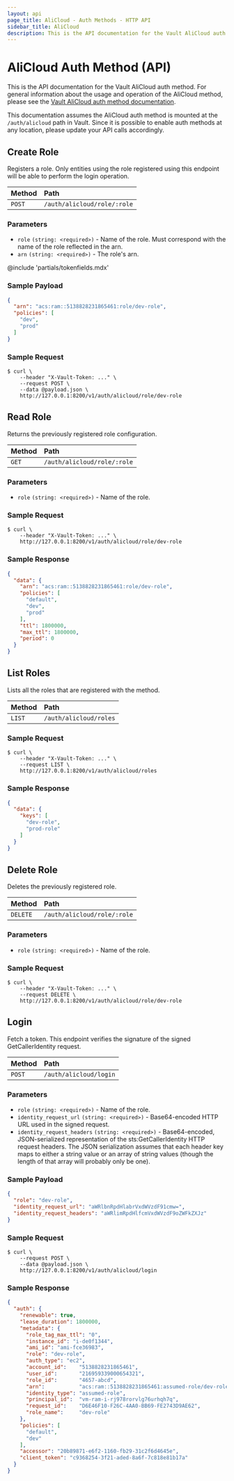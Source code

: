 ```yaml
---
layout: api
page_title: AliCloud - Auth Methods - HTTP API
sidebar_title: AliCloud
description: This is the API documentation for the Vault AliCloud auth method.
---
```


# AliCloud Auth Method (API)

This is the API documentation for the Vault AliCloud auth method. For
general information about the usage and operation of the AliCloud method, please
see the [Vault AliCloud auth method documentation](/docs/auth/alicloud.html).

This documentation assumes the AliCloud auth method is mounted at the `/auth/alicloud`
path in Vault. Since it is possible to enable auth methods at any location,
please update your API calls accordingly.

## Create Role

Registers a role. Only entities using the role registered using this endpoint 
will be able to perform the login operation.

| Method   | Path                             |
| :------------------------------- | :--------------------- |
| `POST`   | `/auth/alicloud/role/:role`      |

### Parameters

- `role` `(string: <required>)` - Name of the role. Must correspond with the name of the role reflected in the arn.
- `arn` `(string: <required>)` - The role's arn.

@include 'partials/tokenfields.mdx'

### Sample Payload

```json
{
  "arn": "acs:ram::5138828231865461:role/dev-role",
  "policies": [
    "dev",
    "prod"
  ]
}
```

### Sample Request

```
$ curl \
    --header "X-Vault-Token: ..." \
    --request POST \
    --data @payload.json \
    http://127.0.0.1:8200/v1/auth/alicloud/role/dev-role
```

## Read Role

Returns the previously registered role configuration.

| Method   | Path                         |
| :--------------------------- | :--------------------- |
| `GET`    | `/auth/alicloud/role/:role`  |

### Parameters

- `role` `(string: <required>)` - Name of the role.

### Sample Request

```
$ curl \
    --header "X-Vault-Token: ..." \
    http://127.0.0.1:8200/v1/auth/alicloud/role/dev-role
```

### Sample Response

```json
{
  "data": {
    "arn": "acs:ram::5138828231865461:role/dev-role",
    "policies": [
      "default",
      "dev",
      "prod"
    ],
    "ttl": 1800000,
    "max_ttl": 1800000,
    "period": 0
  }
}
```

## List Roles

Lists all the roles that are registered with the method.

| Method   | Path                         |
| :--------------------------- | :--------------------- |
| `LIST`   | `/auth/alicloud/roles`       |

### Sample Request

```
$ curl \
    --header "X-Vault-Token: ..." \
    --request LIST \
    http://127.0.0.1:8200/v1/auth/alicloud/roles
```

### Sample Response

```json
{
  "data": {
    "keys": [
      "dev-role",
      "prod-role"
    ]
  }
}
```

## Delete Role

Deletes the previously registered role.

| Method   | Path                             |
| :------------------------------- | :--------------------- |
| `DELETE` | `/auth/alicloud/role/:role`      |

### Parameters

- `role` `(string: <required>)` - Name of the role.

### Sample Request

```
$ curl \
    --header "X-Vault-Token: ..." \
    --request DELETE \
    http://127.0.0.1:8200/v1/auth/alicloud/role/dev-role
```

## Login

Fetch a token. This endpoint verifies the signature of the signed 
GetCallerIdentity request.

| Method   | Path                         |
| :--------------------------- | :--------------------- |
| `POST`   | `/auth/alicloud/login`       |

### Parameters

- `role` `(string: <required>)` - Name of the role.
- `identity_request_url` `(string: <required>)` - Base64-encoded HTTP URL used in
  the signed request.
- `identity_request_headers` `(string: <required>)` - Base64-encoded,
  JSON-serialized representation of the sts:GetCallerIdentity HTTP request
  headers. The JSON serialization assumes that each header key maps to either a
  string value or an array of string values (though the length of that array
  will probably only be one).


### Sample Payload

```json
{
  "role": "dev-role",
  "identity_request_url": "aWRlbnRpdHlabrVxdWVzdF91cmw=",
  "identity_request_headers": "aWRlimRpdHlfcmVxdWVzdF9oZWFkZXJz"
}
```

### Sample Request

```
$ curl \
    --request POST \
    --data @payload.json \
    http://127.0.0.1:8200/v1/auth/alicloud/login
```

### Sample Response

```json
{
  "auth": {
    "renewable": true,
    "lease_duration": 1800000,
    "metadata": {
      "role_tag_max_ttl": "0",
      "instance_id": "i-de0f1344",
      "ami_id": "ami-fce36983",
      "role": "dev-role",
      "auth_type": "ec2",
      "account_id":    "5138828231865461",
      "user_id":       "216959339000654321",
      "role_id":       "4657-abcd",
      "arn":           "acs:ram::5138828231865461:assumed-role/dev-role/vm-ram-i-rj978rorvlg76urhqh7q",
      "identity_type": "assumed-role",
      "principal_id":  "vm-ram-i-rj978rorvlg76urhqh7q",
      "request_id":    "D6E46F10-F26C-4AA0-BB69-FE2743D9AE62",
      "role_name":     "dev-role"
    },
    "policies": [
      "default",
      "dev"
    ],
    "accessor": "20b89871-e6f2-1160-fb29-31c2f6d4645e",
    "client_token": "c9368254-3f21-aded-8a6f-7c818e81b17a"
  }
}
```
